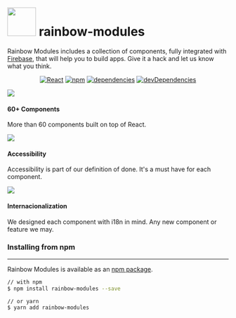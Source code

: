
<Meta title="Introduction|Getting Started/Overview" />

<div>
    <h1 class="page-title">
        <img src={logo} width="65px" />
        <span>rainbow-modules</span>
    </h1>
</div>

Rainbow Modules includes a collection of components, fully integrated with [Firebase](https://firebase.google.com/), that will help you to build apps. Give it a hack and let us know what you think.

<div align="center">

[![React](https://badgen.net/badge/React/16.8.3/blue)](#)
[![npm](https://badgen.net/badge/npm/8.31.0/blue)](#)
[![dependencies](https://badgen.net/badge/dependencies/up%20to%20date/yellow)](#)
[![devDependencies](https://badgen.net/badge/dev%20dependencies/up%20to%20date/green)](#)

</div>

<div class="flex-container flex-row flex-wrap">
<div class="feature-list_item">
<div class="feature-image">
    <img src={puzzle} />
</div>

#### 60+ Components

More than 60 components built on top of React.

</div>
<div class="feature-list_item">
<div class="feature-image">
    <img src={accesibility} />
</div>

#### Accessibility

Accessibility is part of our definition of done. It's a must have for each component.

</div>
<div class="feature-list_item">
<div class="feature-image">
    <img src={translation} />
</div>

#### Internacionalization

We designed each component with i18n in mind. Any new component or feature we may.

</div>
</div>

### Installing from npm

---

Rainbow Modules is available as an [npm package](https://www.npmjs.com/package/rainbow-modules).

```bash
// with npm
$ npm install rainbow-modules --save

// or yarn
$ yarn add rainbow-modules
```
